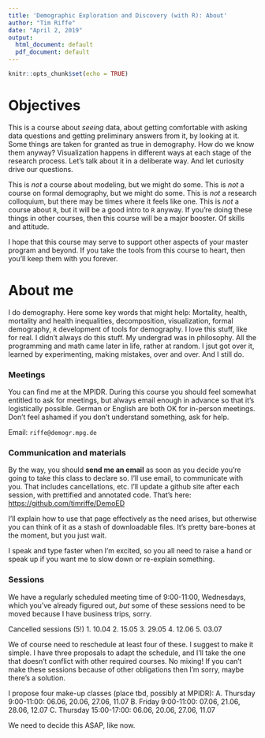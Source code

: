 ```yaml
---
title: 'Demographic Exploration and Discovery (with R): About'
author: "Tim Riffe"
date: "April 2, 2019"
output:
  html_document: default
  pdf_document: default
---
```


```r
knitr::opts_chunk$set(echo = TRUE)
```

# Objectives
This is a course about *seeing* data, about getting comfortable with asking data questions and getting preliminary answers from it, by looking at it. Some things are taken for granted as true in demography. How do we know them anyway? Visualization happens in different ways at each stage of the research process. Let's talk about it in a deliberate way. And let curiosity drive our questions.

This is *not* a course about modeling, but we might do some. This is *not* a course on formal demography, but we might do some. This is *not* a research colloquium, but there may be times where it feels like one. This is *not* a course about `R`, but it will be a good intro to `R` anyway. If you're doing these things in other courses, then this course will be a major booster. Of skills and attitude.

I hope that this course may serve to support other aspects of your master program and beyond. If you take the tools from this course to heart, then you'll keep them with you forever. 

# About me
I do demography. Here some key words that might help: Mortality, health, mortality and health inequalities, decomposition, visualization, formal demography, `R` development of tools for demography. I love this stuff, like for real. I didn't always do this stuff. My undergrad was in philosophy. All the programming and math came later in life, rather at random. I jsut got over it, learned by experimenting, making mistakes, over and over. And I still do. 

### Meetings
You can find me at the MPIDR. During this course you should feel somewhat entitled to ask for meetings, but always email enough in advance so that it's logistically possible. German or English are both OK for in-person meetings. Don't feel ashamed if you don't understand something, ask for help. 

Email: `riffe@demogr.mpg.de`

### Communication and materials
By the way, you should **send me an email** as soon as you decide you're going to take this class to declare so. I'll use email, to communicate with you. That includes cancellations, etc. I'll update a github site after each session, with prettified and annotated code. That's here:
[https://github.com/timriffe/DemoED](https://github.com/timriffe/DemoED)

I'll explain how to use that page effectively as the need arises, but otherwise you can think of it as a stash of downloadable files. It's pretty bare-bones at the moment, but you just wait.

I speak and type faster when I'm excited, so you all need to raise a hand or speak up if you want me to slow down or re-explain something.

### Sessions
We have a regularly scheduled meeting time of 9:00-11:00, Wednesdays, which you've already figured out, *but* some of these sessions need to be moved because I have business trips, sorry. 

Cancelled sessions (5!)
1. 10.04
2. 15.05
3. 29.05
4. 12.06 
5. 03.07

We of course need to reschedule at least four of these. I suggest to make it simple. I have three proposals to adapt the schedule, and I'll take the one that doesn't conflict with other required courses. No mixing! If you can't make these sessions because of other obligations then I'm sorry, maybe there's a solution.

I propose four make-up classes (place tbd, possibly at MPIDR):
A. Thursday 9:00-11:00: 06.06, 20.06, 27.06, 11.07
B. Friday 9:00-11:00: 07.06, 21.06, 28.06, 12.07
C. Thursday 15:00-17:00: 06.06, 20.06, 27.06, 11.07

We need to decide this ASAP, like now.




